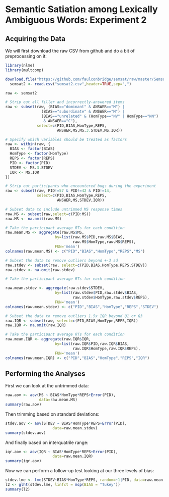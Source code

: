 Semantic Satiation among Lexically Ambiguous Words: Experiment 2
================================================================

Acquiring the Data
------------------

We will first download the raw CSV from github and do a bit of preprocessing on it:

```r
library(nlme)
library(multcomp)

download.file("https://github.com/faulconbridge/semsat/raw/master/Semsat2/Semsat2_compiled.csv", "semsat2.csv", "wget", extra="--no-check-certificate")
  semsat2 <- read.csv("semsat2.csv",header=TRUE,sep=",")

raw <- semsat2

# Strip out all filler and incorrectly-answered items
raw <- subset(raw, (BIAS=="dominant" & ANSWER=="M") |
                (BIAS=="subordinate" & ANSWER=="M") |
                (BIAS=="unrelated" & (HomType=="NV" | HomType=="NN")
                 & ANSWER=="C"),
              select=c(PID,BIAS,HomType,REPS,
                       ANSWER,MS,MS.3.STDEV,MS.IQR))

# Specify which variables should be treated as factors
raw <- within(raw, {
  BIAS <- factor(BIAS)
  HomType <- factor(HomType)
  REPS <- factor(REPS)
  PID <- factor(PID)
  STDEV <- MS.3.STDEV
  IQR <- MS.IQR
})

# Strip out participants who encountered bugs during the experiment
raw <- subset(raw, PID!=57 & PID!=42 & PID!=14,
              select=c(PID,BIAS,HomType,REPS,
                       ANSWER,MS,STDEV,IQR))

# Subset data to include untrimmed MS response times
raw.MS <- subset(raw,select=c(PID:MS))
raw.MS <- na.omit(raw.MS)

# Take the participant average RTs for each condition
raw.mean.MS <- aggregate(raw.MS$MS,
                      by=list(raw.MS$PID,raw.MS$BIAS,
                              raw.MS$HomType,raw.MS$REPS),
                      FUN='mean')
colnames(raw.mean.MS) <- c("PID","BIAS","HomType","REPS","MS")

# Subset the data to remove outliers beyond +-3 sd
raw.stdev <- subset(raw, select=c(PID,BIAS,HomType,REPS,STDEV))
raw.stdev <- na.omit(raw.stdev)

# Take the participant average RTs for each condition

raw.mean.stdev <- aggregate(raw.stdev$STDEV,
                      by=list(raw.stdev$PID,raw.stdev$BIAS,
                              raw.stdev$HomType,raw.stdev$REPS),
                      FUN='mean')
colnames(raw.mean.stdev) <- c("PID","BIAS","HomType","REPS","STDEV")

# Subset the data to remove outliers 1.5x IQR beyond Q1 or Q3
raw.IQR <- subset(raw, select=c(PID,BIAS,HomType,REPS,IQR))
raw.IQR <- na.omit(raw.IQR)

# Take the participant average RTs for each condition
raw.mean.IQR <- aggregate(raw.IQR$IQR,
                      by=list(raw.IQR$PID,raw.IQR$BIAS,
                              raw.IQR$HomType,raw.IQR$REPS),
                      FUN='mean')
colnames(raw.mean.IQR) <- c("PID","BIAS","HomType","REPS","IQR")
```

Performing the Analyses
-----------------------
First we can look at the untrimmed data:
```r
raw.aov <- aov(MS ~ BIAS*HomType*REPS+Error(PID),
               data=raw.mean.MS)
summary(raw.aov)
```

Then trimming based on standard deviations:
```r
stdev.aov <- aov(STDEV ~ BIAS*HomType*REPS+Error(PID),
                     data=raw.mean.stdev)
summary(stdev.aov)
```

And finally based on interquatrile range:
```r
iqr.aov <- aov(IQR ~ BIAS*HomType*REPS+Error(PID),
                     data=raw.mean.IQR)
summary(iqr.aov)
```

Now we can perform a follow-up test looking at our three levels of bias:
```r
stdev.lme <- lme(STDEV~BIAS*HomType*REPS, random=~1|PID, data=raw.mean.stdev)
l2 <- glht(stdev.lme, linfct = mcp(BIAS = "Tukey"))
summary(l2)
```